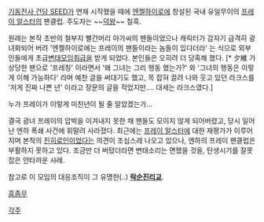 [[기동전사 건담 SEED]]가 연재 시작했을 때에 [[엔젤하이로]]에 창설된 국내 유일무이의 [[프레이 알스터]]의 팬클럽. 주도자는 ~~[[덕왕]]~~ 칠흑.

원래는 본작 초반의 철부지 빨간머리 아가씨의 팬들이었으나 캐릭터가 갑자기 급격히 광녀화되어 버려 '엔젤하이로에는 프레이의 팬들이라는 놈들이 있다더라' 는 식으로 외부인들에게 초급[[변태]]모임취급을 받게 되었다. 본인들은 오히려 더 당혹해 했다. [* 夕維 가 상당한 팬으로 '프레칭' 이라면서 '왜 그녀는 그리 행동 했는가?' 와 '그녀의 행동은 이렇게 이해 가능하다' 라며 예찬 글을 써대기도 했고, 목 잡혀 끌려 나와 웃고 있던 라크스를 '저게 진짜 나쁜 년' 이라고 장문의 글을 적었지만.... 대세는 라크스였다.]

누가 프레이가 이렇게 미친년이 될 줄 알았겠는가...

결국 광녀 프레이의 압박을 이겨내지 못한 채 팬들도 모이지 않게 되어버렸고, 당시 일어난 엔하 폭쇄 사건에 휘말려 사라졌다. 최근에는 [[프레이 알스터]]에 대한 재평가가 이루어지며 본작의 [[진히로인]]이었다는 의견이 조심스레 나오고 있으나, 엔하의 프레이 팬클럽은 부활하지 못하고 있다. 조금만 더 버텼더라면 변태소리는 면했을 것을, 탄생시기를 잘못 잡은 안타까운 사례.

참고로 이 모임의 대응조직이 그 유명한(..) '''[[락순진리교]]'''. 

[[흠좀무]]

[[각주]]
